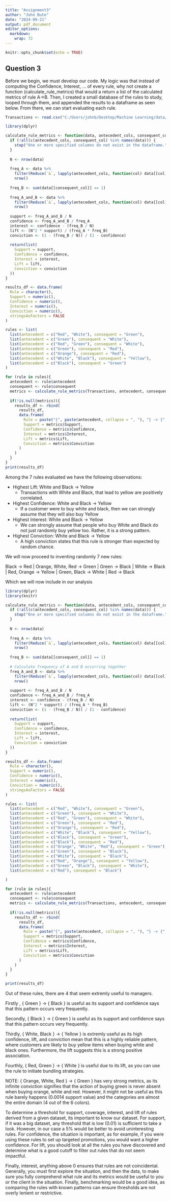 ---
title: "Assignment3"
author: "John Bute"
date: "2024-09-21"
output: pdf_document
editor_options: 
  markdown: 
    wrap: 72
---

```{r setup, include=FALSE}
knitr::opts_chunk$set(echo = TRUE)
```

## Question 3

Before we begin, we must develop our code. My logic was that instead of
computing the Confidence, Interest, ... of every rule, why not create a
function (calculate_rule_metrics) that would a return a list of the
calculated metrics of rule A-\>B. Then, I created a small database of
the rules to study, looped through them, and appended the results to a
dataframe as seen below. From there, we can start evaluating each rule.

```{r cars}
Transactions <- read.csv("C:/Users/johnb/Desktop/Machine Learning/data/Transactions.csv")

library(dplyr)

calculate_rule_metrics <- function(data, antecedent_cols, consequent_col) {
  if (!all(c(antecedent_cols, consequent_col) %in% names(data))) {
    stop("One or more specified columns do not exist in the dataframe.")
  }
  
  N <- nrow(data)
  
  freq_A <- data %>%
    filter(Reduce(`&`, lapply(antecedent_cols, function(col) data[[col]] == 1))) %>%
    nrow()
  
  freq_B <- sum(data[[consequent_col]] == 1)
  
  freq_A_and_B <- data %>%
    filter(Reduce(`&`, lapply(antecedent_cols, function(col) data[[col]] == 1)) & data[[consequent_col]] == 1) %>%
    nrow()
  
  support <- freq_A_and_B / N
  confidence <- freq_A_and_B / freq_A
  interest <- confidence - (freq_B / N)
  lift <- (N^2 * support) / (freq_A * freq_B)
  conviction <- (1 - (freq_B / N)) / (1 - confidence)
  
  return(list(
    Support = support,
    Confidence = confidence,
    Interest = interest,
    Lift = lift,
    Conviction = conviction
  ))
}

results_df <- data.frame(
  Rule = character(),
  Support = numeric(),
  Confidence = numeric(),
  Interest = numeric(),
  Conviction = numeric(),
  stringsAsFactors = FALSE
)

rules <- list(
  list(antecedent = c("Red", "White"), consequent = "Green"),
  list(antecedent = c("Green"), consequent = "White"),
  list(antecedent = c("Red", "Green"), consequent = "White"),
  list(antecedent = c("Green"), consequent = "Red"),
  list(antecedent = c("Orange"), consequent = "Red"),
  list(antecedent = c("White", "Black"), consequent = "Yellow"),
  list(antecedent = c("Black"), consequent = "Green")
)

for (rule in rules){
  antecedent <- rule$antecedent
  consequent <- rule$consequent
  metrics <- calculate_rule_metrics(Transactions, antecedent, consequent)
  
  if(!is.null(metrics)){
    results_df <- rbind(
      results_df,
      data.frame(
        Rule = paste("{", paste(antecedent, collapse = ", "), "} -> {", consequent, "}"),
        Support = metrics$Support,
        Confidence = metrics$Confidence,
        Interest = metrics$Interest,
        Lift = metrics$Lift,
        Conviction = metrics$Conviction
      )
    )
  }
}
print(results_df)
```

Among the 7 rules evaluated we have the following observations:

-   Highest Lift: White and Black -\> Yellow
    -   Transactions with White and Black, that lead to yellow are
        positively correlated.
-   Highest Confidence: White and Black -\> Yellow
    -   If a customer were to buy white and black, then we can strongly
        assume that they will also buy Yellow
-   Highest Interest: White and Black -\> Yellow
    -   We can strongly assume that people who buy White and Black do
        not just randomly buy yellow too. Rather, it is a strong
        pattern.
-   Highest Conviction: White and Black -\> Yellow
    -   A high conviction states that this rule is stronger than
        expected by random chance.

We will now proceed to inventing randomly 7 new rules:

Black -\> Red \| Orange, White, Red -\> Green \| Green -\> Black
\| White -\> Black \| Red, Orange -\> Yellow \| Green, Black -\> White
\| Red -\> Black

Which we will now include in our analysis

```{r}
library(dplyr)
library(knitr)

calculate_rule_metrics <- function(data, antecedent_cols, consequent_col) {
  if (!all(c(antecedent_cols, consequent_col) %in% names(data))) {
    stop("One or more specified columns do not exist in the dataframe.")
  }
  
  N <- nrow(data)
  
  freq_A <- data %>%
    filter(Reduce(`&`, lapply(antecedent_cols, function(col) data[[col]] == 1))) %>%
    nrow()
  
  freq_B <- sum(data[[consequent_col]] == 1)
  
  # Calculate frequency of A and B occurring together
  freq_A_and_B <- data %>%
    filter(Reduce(`&`, lapply(antecedent_cols, function(col) data[[col]] == 1)) & data[[consequent_col]] == 1) %>%
    nrow()
  
  support <- freq_A_and_B / N
  confidence <- freq_A_and_B / freq_A
  interest <- confidence - (freq_B / N)
  lift <- (N^2 * support) / (freq_A * freq_B)
  conviction <- (1 - (freq_B / N)) / (1 - confidence)
  
  return(list(
    Support = support,
    Confidence = confidence,
    Interest = interest,
    Lift = lift,
    Conviction = conviction
  ))
}

results_df <- data.frame(
  Rule = character(),
  Support = numeric(),
  Confidence = numeric(),
  Interest = numeric(),
  Conviction = numeric(),
  stringsAsFactors = FALSE
)

rules <- list(
  list(antecedent = c("Red", "White"), consequent = "Green"),
  list(antecedent = c("Green"), consequent = "White"),
  list(antecedent = c("Red", "Green"), consequent = "White"),
  list(antecedent = c("Green"), consequent = "Red"),
  list(antecedent = c("Orange"), consequent = "Red"),
  list(antecedent = c("White", "Black"), consequent = "Yellow"),
  list(antecedent = c("Black"), consequent = "Green"),
  list(antecedent = c("Black"), consequent = "Red"),
  list(antecedent = c("Orange", "White", "Red"), consequent = "Green"),
  list(antecedent = c("Green"), consequent = "Black"),
  list(antecedent = c("White"), consequent = "Black"),
  list(antecedent = c("Red", "Orange"), consequent = "Yellow"),
  list(antecedent = c("Green", "Black"), consequent = "White"),
  list(antecedent = c("Red"), consequent = "Black")

)

for (rule in rules){
  antecedent <- rule$antecedent
  consequent <- rule$consequent
  metrics <- calculate_rule_metrics(Transactions, antecedent, consequent)
  
  if(!is.null(metrics)){
    results_df <- rbind(
      results_df,
      data.frame(
        Rule = paste("{", paste(antecedent, collapse = ", "), "} -> {", consequent, "}"),
        Support = metrics$Support,
        Confidence = metrics$Confidence,
        Interest = metrics$Interest,
        Lift = metrics$Lift,
        Conviction = metrics$Conviction
      )
    )
  }
}

print(results_df)

```

Out of these rules, there are 4 that seem extremly useful to managers.

Firstly , { Green } -\> { Black } is useful as its support and
confidence says that this pattern occurs very frequently.

Secondly, { Black } -\> { Green } is useful as its support and
confidence says that this pattern occurs very frequently.

Thirdly, { White, Black } -\> { Yellow } is extremly useful as its high
confidence, lift, and conviction mean that this is a highly reliable
pattern, where customers are likely to buy yellow items when buying
white and black ones. Furthermore, the lift suggests this is a strong
positive association.

Fourthly, { Red, Green } -\> { White } is useful due to its lift, as you
can use the rule to initiate bundling strategies.

NOTE: { Orange, White, Red } -\> { Green } has very strong metrics, as
its infinite conviction signifies that the action of buying green is
never absent when buying orange, white and red. However, it might not be
useful as this rule barely happens (0.0014 support value) and the
categories are almost the entire domain (4 out of the 6 colors).

To determine a threshold for support, coverage, interest, and lift of
rules derived from a given dataset, its important to know our dataset.
For support, if it was a big dataset, any threshold that is low (0.01)
is sufficient to take a look. However, in our case a 5% would be better
to avoid uninteresting rules. For confidence, the situation is
important, as for example, if you were using these rules to set up
targeted promotions, you would want a higher confidence. For lift, you
should look at all the rules you have discovered and determine what is a
good cutoff to filter out rules that do not seem impactful.

Finally, interest, anything above 0 ensures that rules are not
coincidental. Generally, you must first explore the situation, and then
the data, to make sure you fully comprehend what rule and its metrics
would be useful to you or the client in the situation. Finally,
benchmarking would be a good idea, as comparing the rules with known
patterns can ensure thresholds are not overly lenient or restrictive.
